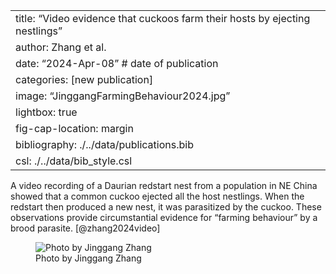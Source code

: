 
---
title: "Video evidence that cuckoos farm their hosts by ejecting nestlings" 
author: Zhang et al.
date: "2024-Apr-08" # date of publication
categories: [new publication]
image: "JinggangFarmingBehaviour2024.jpg"
lightbox: true
fig-cap-location: margin
bibliography: ./../data/publications.bib
csl: ./../data/bib_style.csl
---

A video recording of a Daurian redstart nest from a population in NE China showed that a common cuckoo ejected all the host nestlings. When the redstart then produced a new nest, it was parasitized by the cuckoo. These observations provide circumstantial evidence for “farming behaviour” by a brood parasite.
[@zhang2024video]

![Photo by Jinggang Zhang](JinggangFarmingBehaviour2024.jpg)
